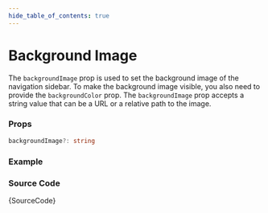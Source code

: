 ```yaml
---
hide_table_of_contents: true
---
```



# Background Image

The `backgroundImage` prop is used to set the background image of the navigation sidebar. To make the background image visible, you also need to provide the `backgroundColor` prop. The `backgroundImage` prop accepts a string value that can be a URL or a relative path to the image.

### Props

```ts noCopy
backgroundImage?: string
```

### Example

<IframeWindow url='http://localhost:3000/en/menu-examples/vertical-menu/vertical-nav/background-image' />

### Source Code

<TsToJsCodeSnippet>{SourceCode}</TsToJsCodeSnippet>
